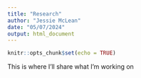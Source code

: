 ```yaml
---
title: "Research"
author: "Jessie McLean"
date: "05/07/2024"
output: html_document
---
```


```r
knitr::opts_chunk$set(echo = TRUE)
```


This is where I'll share what I'm working on


